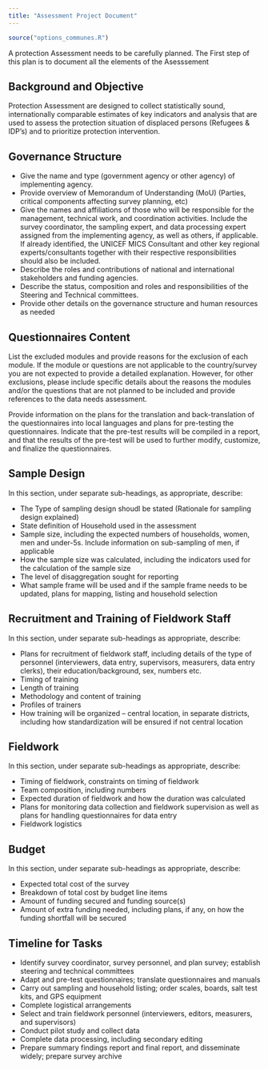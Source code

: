 ---
title: "Assessment Project Document"
---

```{r options_communes, include=FALSE}
source("options_communes.R")
```

<div class="note">
 A protection Assessment needs to be carefully planned. The First step of this plan is to document all the elements of the Asesssement
</div>


##  Background and Objective 

Protection Assessment are designed to collect statistically sound, internationally comparable estimates of key indicators and analysis that are used to assess the protection situation of displaced persons (Refugees & IDP's) and to prioritize protection intervention. 



## Governance Structure 

* Give the name and type (government agency or other agency) of implementing agency.
* Provide overview of Memorandum of Understanding (MoU) (Parties, critical components affecting survey planning, etc)
* Give the names and affiliations of those who will be responsible for the management, technical work, and coordination activities. Include the survey coordinator, the sampling expert, and data processing expert assigned from the implementing agency, as well as others, if applicable. If already identified, the UNICEF MICS Consultant and other key regional experts/consultants together with their respective responsibilities should also be included. 
* Describe the roles and contributions of national and international stakeholders and funding agencies. 
* Describe the status, composition and roles and responsibilities of the Steering and Technical committees.
* Provide other details on the governance structure and human resources as needed

## Questionnaires Content

List the excluded modules and provide reasons for the exclusion of each module. If the module or questions are not applicable to the country/survey you are not expected to provide a detailed explanation. However, for other exclusions, please include specific details about the reasons the modules and/or the questions that are not planned to be included and provide references to the data needs assessment.

Provide information on the plans for the translation and back-translation of the questionnaires into local languages and plans for pre-testing the questionnaires. Indicate that the pre-test results will be compiled in a report, and that the results of the pre-test will be used to further modify, customize, and finalize the questionnaires.

## Sample Design 

In this section, under separate sub-headings, as appropriate, describe: 

 * The Type of sampling design shoudl be stated (Rationale for sampling design explained)
 * State definition of Household used in the assessment
 * Sample size, including the expected numbers of households, women, men and under-5s. Include information on sub-sampling of men, if applicable
 * How the sample size was calculated, including the indicators used for the calculation of the sample size
 * The level of disaggregation sought for reporting
 * What sample frame will be used and if the sample frame needs to be updated, plans for mapping, listing and household selection 


## Recruitment and Training of Fieldwork Staff

In this section, under separate sub-headings as appropriate, describe:

 * Plans for recruitment of fieldwork staff, including details of the type of personnel (interviewers, data entry, supervisors, measurers, data entry clerks), their education/background, sex, numbers etc.
 * Timing of training
 * Length of training
 * Methodology and content of training
 * Profiles of trainers
 * How training will be organized – central location, in separate districts, including how standardization will be ensured if not central location


##	Fieldwork

In this section, under separate sub-headings as appropriate, describe:

 * Timing of fieldwork, constraints on timing of fieldwork
 * Team composition, including numbers
 * Expected duration of fieldwork and how the duration was calculated
 * Plans for monitoring data collection and fieldwork supervision as well as plans for handling questionnaires for data entry 
 * Fieldwork logistics


##	Budget

In this section, under separate sub-headings as appropriate, describe:

 * Expected total cost of the survey
 * Breakdown of total cost by budget line items 
 * Amount of funding secured and funding source(s)
 * Amount of extra funding needed, including plans, if any, on how the funding shortfall will be secured


## Timeline  for Tasks
 * Identify survey coordinator, survey personnel, and plan survey; establish steering and technical committees
 * Adapt and pre-test questionnaires; translate questionnaires and manuals
 * Carry out sampling and household listing; order scales, boards, salt test kits, and GPS equipment
 * Complete logistical arrangements
 * Select and train fieldwork personnel (interviewers, editors, measurers, and supervisors)
 * Conduct pilot study and collect data
 * Complete data processing, including secondary editing
 * Prepare summary findings report and final report, and disseminate widely; prepare survey archive


